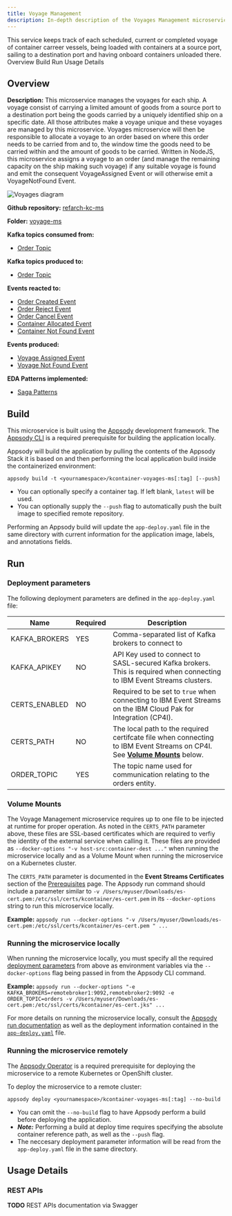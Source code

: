 ```yaml
---
title: Voyage Management
description: In-depth description of the Voyages Management microservice component of the Reefer Container Shipment solution reference implementation.
---
```


<PageDescription>
This service keeps track of each scheduled, current or completed voyage of container carreer vessels, being loaded with containers at a source port, sailing to a destination port and having onboard containers unloaded there.
</PageDescription>

<AnchorLinks>
  <AnchorLink>Overview</AnchorLink>
  <AnchorLink>Build</AnchorLink>
  <AnchorLink>Run</AnchorLink>
  <AnchorLink>Usage Details</AnchorLink>
</AnchorLinks>

## Overview

**Description:** This microservice manages the voyages for each ship. A voyage consist of carrying a limited amount of goods from a source port to a destination port being the goods carried by a uniquely identified ship on a specific date. All those attributes make a voyage unique and these voyages are managed by this microservice. Voyages microservice will then be responsible to allocate a voyage to an order based on where this order needs to be carried from and to, the window time the goods need to be carried within and the amount of goods to be carried. Written in NodeJS, this microservice assigns a voyage to an order (and manage the remaining capacity on the ship making such voyage) if any suitable voyage is found and emit the consequent VoyageAssigned Event or will otherwise emit a VoyageNotFound Event.

![Voyages diagram](images/microservice-overview-voyages.png)

**Github repository:** [refarch-kc-ms](https://github.com/ibm-cloud-architecture/refarch-kc-ms)

**Folder:** [voyage-ms](https://github.com/ibm-cloud-architecture/refarch-kc-ms/tree/master/voyage-ms)

**Kafka topics consumed from:**

- [Order Topic](/microservices/topic-details/#orders-topic)

**Kafka topics produced to:**

- [Order Topic](/microservices/topic-details/#orders-topic)

**Events reacted to:**

- [Order Created Event](/microservices/event-details/#order-created-event)
- [Order Reject Event](/microservices/event-details/#order-reject-event)
- [Order Cancel Event](/microservices/event-details/#order-cancel-event)
- [Container Allocated Event](/microservices/event-details/#container-allocated-event)
- [Container Not Found Event](/microservices/event-details/#container-not-found-event)

**Events produced:**

- [Voyage Assigned Event](/microservices/event-details/#voyage-assigned-event)
- [Voyage Not Found Event](/microservices/event-details/#voyage-not-found-event)

**EDA Patterns implemented:**

- [Saga Patterns](/implementation/saga-patterns/)

## Build

This microservice is built using the [Appsody](https://appsody.dev/) development framework. The [Appsody CLI](https://appsody.dev/docs/installing/installing-appsody) is a required prerequisite for building the application locally.

Appsody will build the application by pulling the contents of the Appsody Stack it is based on and then performing the local application build inside the containerized environment:

`appsody build -t <yournamespace>/kcontainer-voyages-ms[:tag] [--push]`

- You can optionally specify a container tag. If left blank, `latest` will be used.
- You can optionally supply the `--push` flag to automatically push the built image to specified remote repository.

Performing an Appsody build will update the `app-deploy.yaml` file in the same directory with current information for the application image, labels, and annotations fields.

## Run

### Deployment parameters

The following deployment parameters are defined in the `app-deploy.yaml` file:

| Name                                     | Required | Description                                                                                                            |
|------------------------------------------|----------|------------------------------------------------------------------------------------------------------------------------|
| KAFKA_BROKERS                            | YES      | Comma-separated list of Kafka brokers to connect to                                                                    |
| KAFKA_APIKEY                             | NO       | API Key used to connect to SASL-secured Kafka brokers. This is required when connecting to IBM Event Streams clusters. |
| CERTS_ENABLED                            | NO       | Required to be set to `true` when connecting to IBM Event Streams on the IBM Cloud Pak for Integration (CP4I).         |
| CERTS_PATH                               | NO       | The local path to the required certifcate file when connecting to IBM Event Streams on CP4I. See [**Volume Mounts**](#volume-mounts) below.  |
| ORDER_TOPIC                              | YES      | The topic name used for communication relating to the orders entity.                                                   |

### Volume Mounts

The Voyage Management microservice requires up to one file to be injected at runtime for proper operation. As noted in the `CERTS_PATH` parameter above, these files are SSL-based certificates which are required to verfiy the identity of the external service when calling it. These files are provided as `--docker-options "-v host-src:container-dest ..."` when running the microservice locally and as a Volume Mount when running the microservice on a Kubernetes cluster.

The `CERTS_PATH` parameter is documented in the **Event Streams Certificates** section of the [Prerequisites](/infrastructure/required-services/#ibm-event-streams-on-redhat-openshift-container-platform) page. The Appsody run command should include a parameter similar to `-v /Users/myuser/Downloads/es-cert.pem:/etc/ssl/certs/kcontainer/es-cert.pem` in its `--docker-options` string to run this microservice locally.

**Example:** `appsody run --docker-options "-v /Users/myuser/Downloads/es-cert.pem:/etc/ssl/certs/kcontainer/es-cert.pem " ...`

### Running the microservice locally

When running the microservice locally, you must specify all the required [deployment parameters](#deployment-parameters) from above as environment variables via the `--docker-options` flag being passed in from the Appsody CLI command.

**Example:** `appsody run --docker-options "-e KAFKA_BROKERS=remotebroker1:9092,remotebroker2:9092 -e ORDER_TOPIC=orders -v /Users/myuser/Downloads/es-cert.pem:/etc/ssl/certs/kcontainer/es-cert.jks" ...`

For more details on running the microservice locally, consult the [Appsody run documentation](https://appsody.dev/docs/using-appsody/local-development#appsody-local-development) as well as the deployment information contained in the [`app-deploy.yaml`](https://github.com/ibm-cloud-architecture/refarch-kc-ms/blob/master/voyages-ms/app-deploy.yaml) file.

### Running the microservice remotely

The [Appsody Operator](https://appsody.dev/docs/reference/appsody-operator/) is a required prerequisite for deploying the microservice to a remote Kubernetes or OpenShift cluster.

To deploy the microservice to a remote cluster:

`appsody deploy <yournamespace>/kcontainer-voyages-ms[:tag] --no-build`

- You can omit the `--no-build` flag to have Appsody perform a build before deploying the application.
- _**Note:**_ Performing a build at deploy time requires specifying the absolute container reference path, as well as the `--push` flag.
- The neccesary deployment parameter information will be read from the `app-deploy.yaml` file in the same directory.

## Usage Details

### REST APIs

<InlineNotification kind="info"><strong>TODO</strong> REST APIs documentation via Swagger</InlineNotification>
